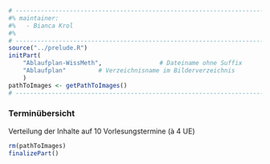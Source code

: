 ```r
# ---------------------------------------------------------------------------
#% maintainer:
#%   - Bianca Krol
#%
# ---------------------------------------------------------------------------
source("../prelude.R")
initPart(
    "Ablaufplan-WissMeth",                # Dateiname ohne Suffix
    "Ablaufplan"         # Verzeichnisname im Bilderverzeichnis 
    )
pathToImages <- getPathToImages()
# ---------------------------------------------------------------------------

```


### Terminübersicht {.shrink}

Verteilung der Inhalte auf 10 Vorlesungstermine (à 4 UE)
\vspace{1cm}

\begin{tabular}{rl}
\toprule
Termin & Inhalt \\
\midrule
1 & Organisatorisches, Wissenschaftliche Grundlagen \\
2 & Grundlagen Quantitative Datenanalyse, Einführung R \\
3 & Explorative Datenanalyse \\
4 & Explorative Datenanalyse (Forts.) \\
5	& Lineare Regression \\
6 & Lineare Regression \\
7 & Logistische Regression \\
8	& Inferenz  \\
9 & Inferenz (Forts.) oder Kausale Modellierung (optional)\\
10& Postersession, Wiederholung \\

\bottomrule
\end{tabular}


```r
rm(pathToImages)
finalizePart()
```